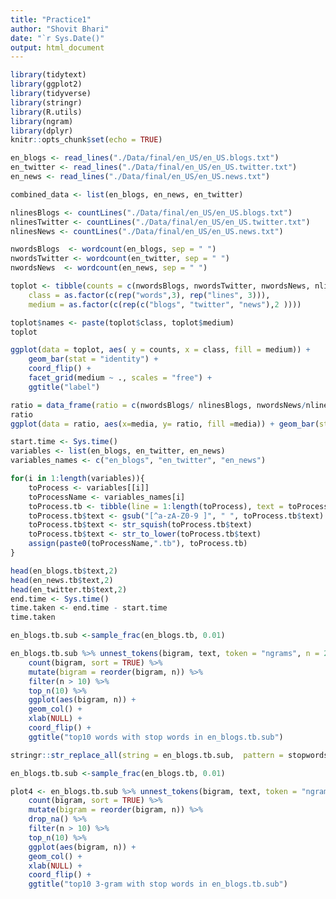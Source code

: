 ```yaml
---
title: "Practice1"
author: "Shovit Bhari"
date: "`r Sys.Date()"
output: html_document
---
```


```r
library(tidytext)
library(ggplot2)
library(tidyverse)
library(stringr)
library(R.utils)
library(ngram)
library(dplyr)
knitr::opts_chunk$set(echo = TRUE)
```

```r
en_blogs <- read_lines("./Data/final/en_US/en_US.blogs.txt")
en_twitter <- read_lines("./Data/final/en_US/en_US.twitter.txt")
en_news <- read_lines("./Data/final/en_US/en_US.news.txt")

combined_data <- list(en_blogs, en_news, en_twitter)
```

```r
nlinesBlogs <- countLines("./Data/final/en_US/en_US.blogs.txt")
nlinesTwitter <- countLines("./Data/final/en_US/en_US.twitter.txt")
nlinesNews <- countLines("./Data/final/en_US/en_US.news.txt")

nwordsBlogs  <- wordcount(en_blogs, sep = " ")
nwordsTwitter <- wordcount(en_twitter, sep = " ")
nwordsNews  <- wordcount(en_news, sep = " ")

toplot <- tibble(counts = c(nwordsBlogs, nwordsTwitter, nwordsNews, nlinesBlogs, nlinesTwitter, nlinesNews),
    class = as.factor(c(rep("words",3), rep("lines", 3))), 
    medium = as.factor(c(rep(c("blogs", "twitter", "news"),2 ))))

toplot$names <- paste(toplot$class, toplot$medium)
toplot
```

```r
ggplot(data = toplot, aes( y = counts, x = class, fill = medium)) + 
    geom_bar(stat = "identity") + 
    coord_flip() + 
    facet_grid(medium ~ ., scales = "free") + 
    ggtitle("label")
```

```r
ratio = data_frame(ratio = c(nwordsBlogs/ nlinesBlogs, nwordsNews/nlinesNews, nwordsTwitter/nlinesTwitter), media = as.factor(c("Blogs","News","Twitter")))
ratio
ggplot(data = ratio, aes(x=media, y= ratio, fill =media)) + geom_bar(stat="identity") + ggtitle("label") + ylab("ratio of words/ lines")
```

```r
start.time <- Sys.time()
variables <- list(en_blogs, en_twitter, en_news)
variables_names <- c("en_blogs", "en_twitter", "en_news")

for(i in 1:length(variables)){
    toProcess <- variables[[i]]
    toProcessName <- variables_names[i]
    toProcess.tb <- tibble(line = 1:length(toProcess), text = toProcess)
    toProcess.tb$text <- gsub("[^a-zA-Z0-9 ]", " ", toProcess.tb$text)
    toProcess.tb$text <- str_squish(toProcess.tb$text)
    toProcess.tb$text <- str_to_lower(toProcess.tb$text)
    assign(paste0(toProcessName,".tb"), toProcess.tb)
}

head(en_blogs.tb$text,2)
head(en_news.tb$text,2)
head(en_twitter.tb$text,2)
end.time <- Sys.time()
time.taken <- end.time - start.time
time.taken
```

```r
en_blogs.tb.sub <-sample_frac(en_blogs.tb, 0.01)

en_blogs.tb.sub %>% unnest_tokens(bigram, text, token = "ngrams", n = 2) %>% 
    count(bigram, sort = TRUE) %>% 
    mutate(bigram = reorder(bigram, n)) %>%
    filter(n > 10) %>% 
    top_n(10) %>%
    ggplot(aes(bigram, n)) +
    geom_col() +
    xlab(NULL) +
    coord_flip() + 
    ggtitle("top10 words with stop words in en_blogs.tb.sub")

stringr::str_replace_all(string = en_blogs.tb.sub,  pattern = stopwords::stopwords(source = "smart"), replacement = '')
```

```r
en_blogs.tb.sub <-sample_frac(en_blogs.tb, 0.01)

plot4 <- en_blogs.tb.sub %>% unnest_tokens(bigram, text, token = "ngrams", n = 3) %>% 
    count(bigram, sort = TRUE) %>% 
    mutate(bigram = reorder(bigram, n)) %>%
    drop_na() %>%
    filter(n > 10) %>% 
    top_n(10) %>%
    ggplot(aes(bigram, n)) +
    geom_col() +
    xlab(NULL) +
    coord_flip() + 
    ggtitle("top10 3-gram with stop words in en_blogs.tb.sub")
```







